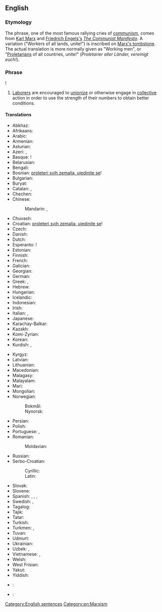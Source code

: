 ==English==

===Etymology===
The phrase, one of the most famous rallying cries of [[communism]], comes from [[w:Karl Marx|Karl Marx]] and [[w:Friedrich Engels|Friedrich Engels's]] ''[[w:The Communist Manifesto|The Communist Manifesto]]''. A variation ("Workers of all lands, unite!") is inscribed on [[:File:KarlMarx_Tomb.JPG|Marx's tombstone]]. The actual translation is more normally given as "Working men", or "[[proletarian|Proletarian]]s of all countries, unite!" (''Proletarier aller Länder, vereinigt euch!'').

===Phrase===
{{wikipedia|Workers of the world, unite!}}
{{head|en|phrase|head=[[worker]]s [[of]] [[the]] [[world]], [[unite]]}}!

# [[laborer|Laborer]]s are encouraged to [[unionize]] or otherwise engage in [[collective]] action in order to use the strength of their numbers to obtain better conditions.

====Translations====
{{trans-top|workers of the world, unite}}
* Abkhaz: {{t|ab|Апролетарцәа атәылақуа ӡегьы рҿы иҟоу, шәҽеидышәкыл!|tr=Aproletarcwa atwylaķua źeg'y rç̆y ik̄ou, šwc̆eidyšwkyl!}}
* Afrikaans: {{t-|af|Werknemers van die wêreld, verenig!}}
* Arabic: {{t-|ar|يا عمال العالم اتحدوا|tr=yaa ummaalu l-aalam ittáHidu!}}
* Armenian: {{t-|hy|Պրոլետարներ բոլոր երկրների, միացե՛ք|tr=Proletarner bolor erkrneri, miac’ek’!}}
* Asturian: {{t|ast|Trabayadores de tolos países, xuníivos}}
* Azeri: {{t|az|bütün ölkələrin proletarları, birləşin!}}, {{t|az|Бүтүн өлкәләрин пролетарлары, бирләшин!}}
* Basque: {{t|eu|herrialde guztietako proletarioak, elkar zaitezte}}!
* Belarusian: {{t|be|Пралетарыі ўсіх краін, яднайцеся!|tr=Prałetaryji ŭsich krajin, jadnajcesia!}}
* Bengali: {{t|bn|দুনিয়ার মজদুর এক হও!}}
* Bosnian: [[proleteri svih zemalja, ujedinite se]]!
* Bulgarian: {{t|bg|Пролетарии от всички страни, съединявайте се!|tr=proletarii ot vsichki strani, sǎedinyavaite se!}}
* Buryat: {{t|bua|Бүхы оронуудай пролетаринар, нэгэдэгты!|tr=Bükhy oronuudai proletarinar, nėgėdėgty!}}
* Catalan: {{t|ca|proletaris de tots els països, uniu-vos!}}, {{t|ca|proletaris de tot el món, uniu-vos!}}
* Chechen: {{tø|ce|массо а мехкийн пролетареш, цхьанакхета|tr=masso a mexkiyn proӏetareş, cẋanaqeta!|alt=Массо а мехкийн пролетареш, цхьанакхета!|sc=Cyrl}}
* Chinese:
*: Mandarin: {{t|cmn|全世界無產者聯合起來|alt=全世界無產者聯合起來！|sc=Hani}}, {{t|cmn|全世界无产者联合起来|alt=全世界无产者联合起来！|tr=quánshìjiè wúchǎnzhě liánhé qǐlái!|sc=Hani}}
* Chuvash: {{t|cv|Пӗтӗм тӗнчери пролетарисем, пӗрлешӗр!|tr=Pĕtĕm tĕnčeri proletarisem, pĕrlešĕr!}}
* Croatian: [[proleteri svih zemalja, ujedinite se]]!
* Czech: {{t|cs|proletáři všech zemí, spojte se!}}
* Danish: {{t|da|proletarer i alle lande, foren jer!}}
* Dutch: {{t|nl|proletariërs aller landen, verenigt U!}}
* Esperanto: {{t-|eo|proletoj de ĉiuj landoj, unuiĝu}}!
* Estonian: {{t|et|kõigi maade proletaarlased, ühinege!}}
* Finnish: {{t|fi|kaikkien maiden proletaarit, liittykää yhteen!}}
* French: {{t|fr|prolétaires de tous les pays, unissez-vous!}}
* Galician: {{t|gl|traballadores do mundo, unídevos!}}
* Georgian: {{t|ka|პროლეტარებო ყველა ქვეყნისა, შეერთდით!|tr=proletarebo qvela k'veqnisa, šeert'dit'!}}
* German: {{t|de|Proletarier aller Länder, vereinigt euch!}}
* Greek: {{t|el|προλετάριοι όλου του κόσμου, ενωθείτε!|tr=proletárii ólu tu kósmu, enothíte!}}, {{t|el|προλετάριοι όλων των χωρών, ενωθείτε!|tr=proletárii ólon ton chorón, enothíte!}}
* Hebrew: {{t-|he|פועלי כל העולם התאחדו|tr=poaley kol ha-olam, hit'akhadu!}}
* Hungarian: {{t|hu|világ proletárjai, egyesüljetek!}}
* Icelandic: {{t|is|Öreigar allra landa, sameinist!}}
* Indonesian: {{t|id|para pekerja di seluruh dunia, bersatulah!}}
* Irish: {{t|ga|oibrithe an domhain, aontaigh!}}
* Italian: {{t|it|lavoratori di tutto il mondo, unitevi!}}, {{t|it|proletari di tutti i paesi, unitevi!}}
* Japanese: {{t|ja|万国の労働者よ、団結せよ！|tr=bankoku no rōdōsha yo, danketsu seyo!}}
* Karachay-Balkar: {{tø|krc|Бютеу дунияны пролетарлары, бирлешигиз|tr=büteu duniyanı proletarları, birleşigiz|sc=Cyrl}}
* Kazakh: {{t|kk|Барлық елдердің пролетарлары, бірігіңдер!|tr=Barlıq elderdiñ proletarları, birigiñder!|sc=Cyrl}}
* Komi-Zyrian: {{t|kv|Став мувывса пролетарийяс, отувтчой!|tr=Stav muvyvsa proletarijyas, otuvtčoj!}}
* Korean: {{t|ko|만국의 노동자들이여, 단결하라!|tr=man'gugeui nodongjadeuliyeo, dan'gyeolhara!}}
* Kurdish: {{t|ku|karkerên cîhanê hevgirin!}}, {{t-|ku|کرێکارانی دنیا یه‌کگرن|tr=kirêkaranî dinya yekgirin!|sc=ku-Arab}}
{{trans-mid}}
* Kyrgyz: {{t|ky|Бардык өлкөлордүн пролетарлары, бириккиле!|tr=Bardyk ölkölordün proletarlary, birikkile!}}
* Latvian: {{t|lv|visu zemju proletārieši, savienojieties!}}
* Lithuanian: {{t|lt|visų šalių proletarai, vienykitės!}}
* Macedonian: {{t|mk|Пролетери од сите земји, обединете се!|tr=Proleteri od site zemji, obedinete se!}}
* Malagasy: {{t|mg|mpiasa eran'izao tontolo izao, mampiray!}}
* Malayalam: {{t-|ml|സര്‍വ രാജ്യ തൊഴിലാളികളെ സംഘടിക്കുവിന്‍}}
* Mari: {{t|chm|Чыла элласе пролетарий-влак ушныза!|tr=Čyla ellase proletariy-vlak ušnyza!}}
* Mongolian: {{t|mn|Орон бүрийн пролетари нар нэгдэгтүн!|tr=Oron büriyn proletari nar negdegtün!}}
* Norwegian:
*: Bokmål: {{t|nb|arbeidere i alle land, foren dere!}}
*: Nynorsk: {{t|nn|arbeidarar i alle land, samein dykk!}}
* Persian: {{t-|fa|کارگران جهان متحد شوید|tr=Kārgarān-e jahān mottaḥed šavīd}}
* Polish: {{t|pl|proletariusze wszystkich krajów, łączcie się!}}
* Portuguese: {{t|pt|trabalhadores do mundo, uni-vos!}}, {{t|pt|proletários de todos os países, uni-vos!}}
* Romanian: {{t|ro|proletari din toate țările, uniți-vă!}}
*: Moldavian: {{t|ro|Пролетарь дин тоате цэриле, уници-вэ!|tr=Proletari din toate ţările, uniţi-vă!|sc=Cyrl}}
* Russian: {{t-|ru|Пролетарии всех стран, соединяйтесь!|tr=Proletárii vsex stran, sojedinjájtes’!}}
* Serbo-Croatian:
*: Cyrillic: {{t|sh|sc=Cyrl|Пролетери свих земаља, уједините се}}
*: Latin: {{t-|sh|Proleteri svih zemalja, ujedinite se}}
* Slovak: {{t|sk|proletári všetkých krajín, spojte sa!}}
* Slovene: {{t|sl|Proletarci vseh dežel, združite se!}}
* Spanish: {{qualifier|Spain}} {{t|es|trabajadores del mundo, uníos|alt=¡trabajadores del mundo, uníos!}}, {{qualifier|Spain}} {{t|es|proletarios de todos los países, uníos|alt=¡proletarios de todos los países, uníos!}}, {{qualifier|Latin America}} {{t|es|trabajadores del mundo, únanse|alt=¡trabajadores del mundo, únanse!}}, {{qualifier|Latin America}} {{t|es|proletarios del mundo, uníos|alt=¡proletarios del mundo, uníos!}}
* Swedish: {{t-|sv|proletärer i alla länder, förena er}}, {{t-|sv|proletärer i alla länder, förena eder!}}
* Tagalog: {{t|tl|mga manggagawa ng mundo, magkaisa!}}
* Tajik: {{t|tg|Пролетарҳои ҳамаи мамлакатҳо, як шавед!|tr=Proletarhoi hamai mamlakat-ho, yak shaved!}}
* Tatar: {{t|tt|Барлык илләрнең пролетарийлары, берләшегез!|tr=Barlıq illärneñ proletariları, berläşegez!}}
* Turkish: {{t|tr|bütün ülkelerin işçileri, birleşin!}}
* Turkmen: {{t-|tk|Ähli ýurtlaryň proletarlary, birleşiň!}}, {{t-|tk|Әхли юртларың пролетарлары, бирлешиң!|sc=Cyrl}}
* Tuvan: {{t|tyv|Бүгү чурттарның пролетарийлери, каттыжыңар!|tr=Bügü čurttarnyŋ proletarijleri, kattyžyŋar!}}
* Udmurt: {{t|udm|Вань странаосысь пролетарийёс, огазеяське!|tr=Van' stranaosys' proletarijyos, ogazeyas'ke!}}
* Ukrainian: {{t-|uk|Пролетарі всіх країн, єднайтеся|tr=Proletari vsih krajin, jednajtesja}}
* Uzbek: {{t-|uz|Butun dunyo proletarlari, birlashingiz!}}, {{t-|uz|Бутун дунё пролетарлари, бирлашингиз!|sc=Cyrl}}
* Vietnamese: {{t|vi|vô sản toàn thế giới, liên hiệp lại!}}, {{t-|vi|Vô sản các nước, đoàn kết lại!}}
* Welsh: {{t-|cy|gweithwyr y byd, unwch}}
* West Frisian: {{t-|fy|arbeiders fan alle lannen, ferien}}
* Yakut: {{t|sah|Бары дойдулар пролетарийдара, холбоһуҥ!|tr=Bary dojdular proletarijdara, kholboḥuŋ!}}
* Yiddish: {{t-|yi|פּראָלעטאריער פֿון אלע לענדער, פֿאַראייניקט זיך|alt=!פּראָלעטאריער פֿון אלע לענדער, פֿאַראייניקט זיך|tr=proletarier fun ale lender, fareynikt zikh!}}
{{trans-bottom}}

{{checktrans-top}}
* {{ttbc|hi}}: {{t-|hi|विश्व के कार्यकर्ताओं ने एकजुट हो जाओ!}}
* {{ttbc|th}}: {{t-|th|ชนชั้นกรรมาชีพทั่วโลก จงสามัคคีกัน!|tr=chon chán gammaachêep tûa lôk, jong săamákkee gan!}}
{{trans-bottom}}

[[Category:English sentences]]
[[Category:en:Marxism]]